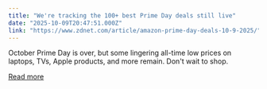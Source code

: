 ```yaml
---
title: "We're tracking the 100+ best Prime Day deals still live"
date: "2025-10-09T20:47:51.000Z"
link: "https://www.zdnet.com/article/amazon-prime-day-deals-10-9-2025/"
---
```


October Prime Day is over, but some lingering all-time low prices on laptops, TVs, Apple products, and more remain. Don't wait to shop.

[Read more](https://www.zdnet.com/article/amazon-prime-day-deals-10-9-2025/)
